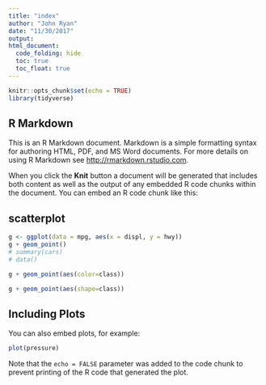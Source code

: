 ```yaml
---
title: "index"
author: "John Ryan"
date: "11/30/2017"
output: 
html_document:
  code_folding: hide
  toc: true
  toc_float: true
---
```


```r
knitr::opts_chunk$set(echo = TRUE)
library(tidyverse)
```

## R Markdown

This is an R Markdown document. Markdown is a simple formatting syntax for authoring HTML, PDF, and MS Word documents. For more details on using R Markdown see <http://rmarkdown.rstudio.com>.

When you click the **Knit** button a document will be generated that includes both content as well as the output of any embedded R code chunks within the document. You can embed an R code chunk like this:

## scatterplot
```r
g <- ggplot(data = mpg, aes(x = displ, y = hwy))
g + geom_point()
# summary(cars)
# data()
```

```r
g + geom_point(aes(color=class))
```

```r
g + geom_point(aes(shape=class))
```

## Including Plots

You can also embed plots, for example:

```r
plot(pressure)
```

Note that the `echo = FALSE` parameter was added to the code chunk to prevent printing of the R code that generated the plot.

